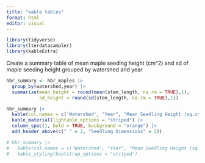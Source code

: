 ```yaml
---
title: "kable tables"
format: html
editor: visual
---
```


```r
library(tidyverse)
library(lterdatasampler)
library(kableExtra)
```

Create a summary table of mean maple seeding height (cm\^2) and sd of maple seeding height grouped by watershed and year

```r
hbr_summary <- hbr_maples |> 
  group_by(watershed,year) |> 
  summarize(mean_height = round(mean(stem_length, na.rm = TRUE),1),
            sd_height = round(sd(stem_length, na.rm = TRUE),1))
```

```r
hbr_summary |> 
  kable(col.names = c('Watershed', "Year", "Mean Seedling Height (sq.cm)", "SD Seedling Height (sq. cm")) |> 
  kable_material(lightable_options = "striped") |> 
  column_spec(1, bold = TRUE, background = "orange") |> 
  add_header_above(c(" " = 2, "Seedling Dimensions" = 2))

# hbr_summary |> 
#   kable(col.names = c('Watershed', "Year", "Mean Seedling Height (sq.cm)", "SD Seedling Height (sq. cm")) |> 
#   kable_styling(bootstrap_options = "striped") 
  
```
